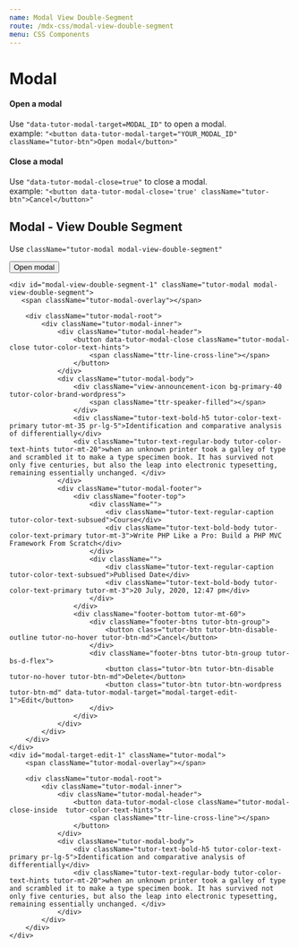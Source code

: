```yaml
---
name: Modal View Double-Segment
route: /mdx-css/modal-view-double-segment
menu: CSS Components
---
```




# Modal

#### Open a modal
Use ```"data-tutor-modal-target=MODAL_ID"``` to open a modal. <br/>
example: ```"<button data-tutor-modal-target="YOUR_MODAL_ID" className="tutor-btn">Open modal</button>"```

#### Close a modal

Use ```"data-tutor-modal-close=true"``` to close a modal. <br/>
example: ```"<button data-tutor-modal-close='true' className="tutor-btn">Cancel</button>"```

## Modal - View Double Segment
Use `className="tutor-modal modal-view-double-segment"`

<Playground>
    <button data-tutor-modal-target="modal-view-double-segment-1" className="tutor-btn">Open modal</button>

    <div id="modal-view-double-segment-1" className="tutor-modal modal-view-double-segment">
       <span className="tutor-modal-overlay"></span>
        
        <div className="tutor-modal-root">
            <div className="tutor-modal-inner">
                <div className="tutor-modal-header">
                    <button data-tutor-modal-close className="tutor-modal-close tutor-color-text-hints">
                        <span className="ttr-line-cross-line"></span>
                    </button>
                </div>
                <div className="tutor-modal-body">
                    <div className="view-announcement-icon bg-primary-40 tutor-color-brand-wordpress">
                        <span className="ttr-speaker-filled"></span>
                    </div>
                    <div className="tutor-text-bold-h5 tutor-color-text-primary tutor-mt-35 pr-lg-5">Identification and comparative analysis of differentially</div>
                    <div className="tutor-text-regular-body tutor-color-text-hints tutor-mt-20">when an unknown printer took a galley of type and scrambled it to make a type specimen book. It has survived not only five centuries, but also the leap into electronic typesetting, remaining essentially unchanged. </div>
                </div>
                <div className="tutor-modal-footer">
                    <div className="footer-top">
                        <div className="">
                            <div className="tutor-text-regular-caption tutor-color-text-subsued">Course</div>
                            <div className="tutor-text-bold-body tutor-color-text-primary tutor-mt-3">Write PHP Like a Pro: Build a PHP MVC Framework From Scratch</div>
                        </div>
                        <div className="">
                            <div className="tutor-text-regular-caption tutor-color-text-subsued">Publised Date</div>
                            <div className="tutor-text-bold-body tutor-color-text-primary tutor-mt-3">20 July, 2020, 12:47 pm</div>
                        </div>
                    </div>
                    <div className="footer-bottom tutor-mt-60">
                        <div className="footer-btns tutor-btn-group">
                            <button class="tutor-btn tutor-btn-disable-outline tutor-no-hover tutor-btn-md">Cancel</button>
                        </div>
                        <div className="footer-btns tutor-btn-group tutor-bs-d-flex">
                            <button class="tutor-btn tutor-btn-disable tutor-no-hover tutor-btn-md">Delete</button>
                            <button class="tutor-btn tutor-btn-wordpress tutor-btn-md" data-tutor-modal-target="modal-target-edit-1">Edit</button>
                        </div>
                    </div>
                </div>
            </div>
        </div>
    </div>
    <div id="modal-target-edit-1" className="tutor-modal">
        <span className="tutor-modal-overlay"></span>
        
        <div className="tutor-modal-root">
            <div className="tutor-modal-inner">
                <div className="tutor-modal-header">
                    <button data-tutor-modal-close className="tutor-modal-close-inside  tutor-color-text-hints">
                        <span className="ttr-line-cross-line"></span>
                    </button>
                </div>
                <div className="tutor-modal-body">
                    <div className="tutor-text-bold-h5 tutor-color-text-primary pr-lg-5">Identification and comparative analysis of differentially</div>
                    <div className="tutor-text-regular-body tutor-color-text-hints tutor-mt-20">when an unknown printer took a galley of type and scrambled it to make a type specimen book. It has survived not only five centuries, but also the leap into electronic typesetting, remaining essentially unchanged. </div>
                </div>
            </div>
        </div>
    </div>
</Playground>
